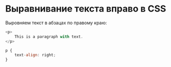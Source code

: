# Выравнивание текста вправо в CSS

Выровняем текст в абзацах по правому краю:

```js showLineNumbers copy 
<p>
	This is a paragraph with text.
</p>
```

```js showLineNumbers copy
p {
	text-align: right;
}
```